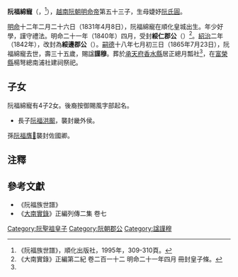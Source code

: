 '''阮福綿寵'''（{{vie|v='''Nguyễn Phúc Miên Sủng'''|hn=阮福綿寵}}，{{bd|1831年|4月8日|1885年|3月9日|catIdx=R阮}}<ref name=shipu>《阮福族世譜》，順化出版社，1995年，309-310頁。</ref>），[[越南|越南]][[阮朝|阮朝]][[明命帝|明命帝]]第五十三子，生母婕妤[[阮氏圓|阮氏圓]]。

[[明命|明命]]十二年二月二十六日（1831年4月8日），阮福綿寵在順化皇城出生。年少好學，謹守禮法。明命二十一年（1840年）四月，受封'''綏仁郡公'''（{{vie|v=Tuy Nhân Quận Công|hn=綏仁郡公}}）<ref>《大南實錄》正編第二紀 卷二百一十二 明命二十一年四月 冊封皇子條。</ref>。[[紹治|紹治]]二年（1842年），改封為'''綏邊郡公'''（{{vie|v=Tuy Biên Quận Công|hn=綏邊郡公}}）。[[嗣德|嗣德]]十八年七月初三日（1865年7月23日），阮福綿寵去世，壽三十五歲，賜諡'''謹穆'''。葬於[[承天府_(越南)|承天府]][[香水縣|香水縣]]居正總月瓢社<ref name=shipu/>，在[[富榮縣|富榮縣]]楊弩總南浦社建祠祭祀。

==子女==
阮福綿寵有4子2女。後裔按御賜風字部起名。
*長子[[阮福洪䫿|阮福洪䫿]]，襲封畿外侯。
孫[[阮福膺𩗬|阮福膺𩗬]]襲封佐國卿。

==注釋==
{{reflist}}

==參考文獻==
*《阮福族世譜》
*《[[大南實錄|大南實錄]]》正編列傳二集 卷七
{{阮聖祖子女}}
[[Category:阮聖祖皇子|Category:阮聖祖皇子]]
[[Category:阮朝郡公|Category:阮朝郡公]]
[[Category:諡謹穆|Category:諡謹穆]]